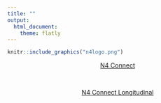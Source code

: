 ```yaml
---
title: ""
output:
  html_document:
    theme: flatly
---
```


```r
knitr::include_graphics("n4logo.png")
```

<center>[N4 Connect](https://clelandcm.github.io/N4C/Report.html)</center>

<br>

<center>[N4 Connect Longitudinal](https://clelandcm.github.io/N4C/Report-Tidier.html)</center>

 
